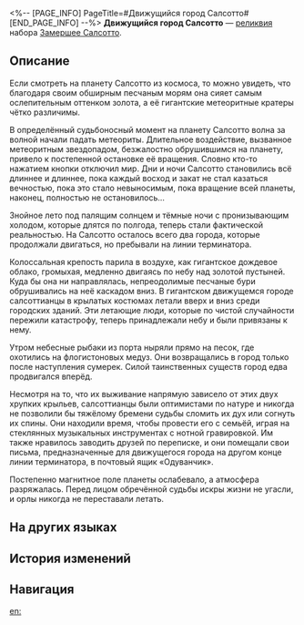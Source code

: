 <%-- [PAGE_INFO]
PageTitle=#Движущийся город Салсотто#
[END_PAGE_INFO] --%>
{{Реликвия Инфобокс
|id          = 63065
|Изображение = Предмет Движущийся город Салсотто.png
|Набор       = Замершее Салсотто
|Предмет     = Планарная сфера
|Упоминания  = 
}}
{{Описание|Внутри запечатан один из последних оставшихся движущихся городов Салсотто - Перекати-поле. Этот город никогда не останавливался и едва избежал поглощения тёмной ночью или полуночным солнцем.}}
'''Движущийся город Салсотто''' — [[реликвия]] набора [[Замершее Салсотто]].

==Описание==
Если смотреть на планету Салсотто из космоса, то можно увидеть, что благодаря своим обширным песчаным морям она сияет самым ослепительным оттенком золота, а её гигантские метеоритные кратеры чётко различимы.

В определённый судьбоносный момент на планету Салсотто волна за волной начали падать метеориты. Длительное воздействие, вызванное метеоритным звездопадом, безжалостно обрушившимся на планету, привело к постепенной остановке её вращения. Словно кто-то нажатием кнопки отключил мир. Дни и ночи Салсотто становились всё длиннее и длиннее, пока каждый восход и закат не стал казаться вечностью, пока это стало невыносимым, пока вращение всей планеты, наконец, полностью не остановилось...

Знойное лето под палящим солнцем и тёмные ночи с пронизывающим холодом, которые длятся по полгода, теперь стали фактической реальностью. На Салсотто осталось всего два города, которые продолжали двигаться, но пребывали на линии терминатора.

Колоссальная крепость парила в воздухе, как гигантское дождевое облако, громыхая, медленно двигаясь по небу над золотой пустыней. Куда бы она ни направлялась, непреодолимые песчаные бури обрушивались на неё каскадом вниз. В гигантском движущемся городе салсоттианцы в крылатых костюмах летали вверх и вниз среди городских зданий. Эти летающие люди, которые по чистой случайности пережили катастрофу, теперь принадлежали небу и были привязаны к нему.

Утром небесные рыбаки из порта ныряли прямо на песок, где охотились на флогистоновых медуз. Они возвращались в город только после наступления сумерек. Силой таинственных существ город едва продвигался вперёд.

Несмотря на то, что их выживание напрямую зависело от этих двух хрупких крыльев, салсоттианцы были оптимистами по натуре и никогда не позволили бы тяжёлому бремени судьбы сломить их дух или согнуть их спины. Они находили время, чтобы провести его с семьёй, играя на стеклянных музыкальных инструментах с нотной гравировкой. Им также нравилось заводить друзей по переписке, и они помещали свои письма, предназначенные для движущегося города на другом конце линии терминатора, в почтовый ящик «Одуванчик».

Постепенно магнитное поле планеты ослабевало, а атмосфера разряжалась. Перед лицом обречённой судьбы искры жизни не угасли, и орлы никогда не переставали летать.

==На других языках==
{{На других языках
|en   = Salsotto's Moving City
|zhs  = 萨尔索图的移动城市
|zht  = 薩爾索圖的移動城市
|ja   = サルソットの{{Rubi|移動都市|いどうとし}}
|ko   = 살소토의 움직이는 도시
|es   = Ciudad móvil de Salsotto
|fr   = Ville mouvante de Salsotto
|ru   = Движущийся город Салсотто
|th   = Salsotto's Moving City
|vi   = Thành Phố Chuyển Động Salsotto
|de   = Die fliegende Stadt von Salsotto
|id   = Salsotto's Moving City
|pt   = Cidade Móvel de Salsotto
}}

==История изменений==
{{История изменений|3.5}}

==Навигация==
{{Набор Реликвий Навбокс|Замершее Салсотто}}

[[en:]]